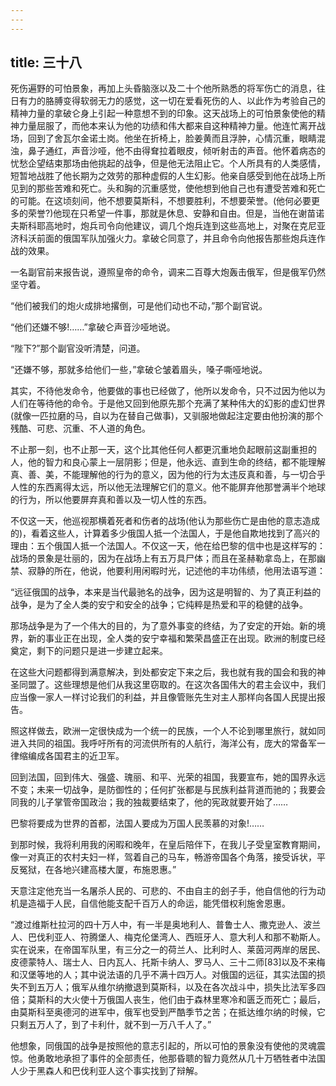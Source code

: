 ```yaml
---
---
---
```

title: 三十八
---




死伤遍野的可怕景象，再加上头昏脑涨以及二十个他所熟悉的将军伤亡的消息，往日有力的胳膊变得软弱无力的感觉，这一切在爱看死伤的人、以此作为考验自己的精神力量的拿破仑身上引起一种意想不到的印象。这天战场上的可怕景象使他的精神力量屈服了，而他本来认为他的功绩和伟大都来自这种精神力量。他连忙离开战场，回到了舍瓦尔金诺土岗。他坐在折椅上，脸姜黄而且浮肿，心情沉重，眼睛混浊，鼻子通红，声音沙哑，他不由得耷拉着眼皮，倾听射击的声音。他怀着病态的忧愁企望结束那场由他挑起的战争，但是他无法阻止它。个人所具有的人类感情，短暂地战胜了他长期为之效劳的那种虚假的人生幻影。他亲自感受到他在战场上所见到的那些苦难和死亡。头和胸的沉重感觉，使他想到他自己也有遭受苦难和死亡的可能。在这顷刻间，他不想要莫斯科，不想要胜利，不想要荣誉。(他何必要更多的荣誉?)他现在只希望一件事，那就是休息、安静和自由。但是，当他在谢苗诺夫斯科耶高地时，炮兵司令向他建议，调几个炮兵连到这些高地上，对聚在克尼亚济科沃前面的俄国军队加强火力。拿破仑同意了，并且命令向他报告那些炮兵连作战的效果。

一名副官前来报告说，遵照皇帝的命令，调来二百尊大炮轰击俄军，但是俄军仍然坚守着。

“他们被我们的炮火成排地撂倒，可是他们动也不动，”那个副官说。

“他们还嫌不够!……”拿破仑声音沙哑地说。

“陛下?”那个副官没听清楚，问道。

“还嫌不够，那就多给他们一些，”拿破仑皱着眉头，嗓子嘶哑地说。

其实，不待他发命令，他要做的事也已经做了，他所以发命令，只不过因为他以为人们在等待他的命令。于是他又回到他原先那个充满了某种伟大的幻影的虚幻世界(就像一匹拉磨的马，自以为在替自己做事)，又驯服地做起注定要由他扮演的那个残酷、可悲、沉重、不人道的角色。

不止那一刻，也不止那一天，这个比其他任何人都更沉重地负起眼前这副重担的人，他的智力和良心蒙上一层阴影；但是，他永远、直到生命的终结，都不能理解真、善、美，不能理解他的行为的意义，因为他的行为太违反真和善，与一切合乎人性的东西离得太远，所以他无法理解它们的意义。他不能屏弃他那誉满半个地球的行为，所以他要屏弃真和善以及一切人性的东西。

不仅这一天，他巡视那横着死者和伤者的战场(他认为那些伤亡是由他的意志造成的)，看着这些人，计算着多少俄国人抵一个法国人，于是他自欺地找到了高兴的理由：五个俄国人抵一个法国人。不仅这一天，他在给巴黎的信中也是这样写的：战场的景象是壮丽的，因为在战场上有五万具尸体；而且在圣赫勒拿岛上，在那幽禁、寂静的所在，他说，他要利用闲暇时光，记述他的丰功伟绩，他用法语写道：





“远征俄国的战争，本来是当代最驰名的战争，因为这是明智的、为了真正利益的战争，是为了全人类的安宁和安全的战争；它纯粹是热爱和平的稳健的战争。

那场战争是为了一个伟大的目的，为了意外事变的终结，为了安定的开始。新的境界，新的事业正在出现，全人类的安宁幸福和繁荣昌盛正在出现。欧洲的制度已经奠定，剩下的问题只是进一步建立起来。

在这些大问题都得到满意解决，到处都安定下来之后，我也就有我的国会和我的神圣同盟了。这些理想是他们从我这里窃取的。在这次各国伟大的君主会议中，我们应当像一家人一样讨论我们的利益，并且像管账先生对主人那样向各国人民提出报告。

照这样做去，欧洲一定很快成为一个统一的民族，一个人不论到哪里旅行，就如同进入共同的祖国。我呼吁所有的河流供所有的人航行，海洋公有，庞大的常备军一律缩编成各国君主的近卫军。

回到法国，回到伟大、强盛、瑰丽、和平、光荣的祖国，我要宣布，她的国界永远不变；未来一切战争，是防御性的；任何扩张都是与民族利益背道而驰的；我要会同我的儿子掌管帝国政治；我的独裁要结束了，他的宪政就要开始了……

巴黎将要成为世界的首都，法国人要成为万国人民羡慕的对象!……

到那时候，我将利用我的闲暇和晚年，在皇后陪伴下，在我儿子受皇室教育期间，像一对真正的农村夫妇一样，驾着自己的马车，畅游帝国各个角落，接受诉状，平反冤狱，在各地兴建高楼大厦，布施恩惠。”





天意注定他充当一名屠杀人民的、可悲的、不由自主的刽子手，他自信他的行为动机是造福于人民，自信他能支配千百万人的命运，能凭借权利施舍恩惠。





“渡过维斯杜拉河的四十万人中，有一半是奥地利人、普鲁士人、撒克逊人、波兰人、巴伐利亚人、符腾堡人、梅克伦堡湾人、西班牙人、意大利人和那不勒斯人。实在说来，在帝国军队里，有三分之一的荷兰人、比利时人、莱茵河两岸的居民、皮德蒙特人、瑞士人、日内瓦人、托斯卡纳人、罗马人、三十二师[83]以及不来梅和汉堡等地的人；其中说法语的几乎不满十四万人。对俄国的远征，其实法国的损失不到五万人；俄军从维尔纳撤退到莫斯科，以及在各次战斗中，损失比法军多四倍；莫斯科的大火使十万俄国人丧生，他们由于森林里寒冷和匮乏而死亡；最后，由莫斯科至奥德河的进军中，俄军也受到严酷季节之苦；在抵达维尔纳的时候，它只剩五万人了，到了卡利什，就不到一万八千人了。”





他想象，同俄国的战争是按照他的意志引起的，所以可怕的景象没有使他的灵魂震惊。他勇敢地承担了事件的全部责任，他那昏聩的智力竟然从几十万牺牲者中法国人少于黑森人和巴伐利亚人这个事实找到了辩解。